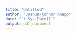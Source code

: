```yaml
---
title: "Untitled"
author: "Joshua-Connor Knapp"
date: "`r Sys.Date()`"
output: pdf_document
---
```


